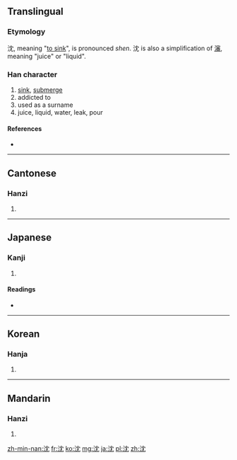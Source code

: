 {{also|沉|瀋|渖}}
==Translingual==

===Etymology===
沈, meaning "[[sink#Verb|to sink]]", is pronounced ''shen''. 沈 is also a simplification of [[瀋]], meaning "juice" or "liquid".

===Han character===
{{Han char|rn=85|rad=水|as=04|sn=7|four=3411<sub>2</sub>|canj=水中月山 (ELBU)}}

# [[sink]], [[submerge]]
# addicted to
# used as a surname
# juice, liquid, water, leak, pour

====References====
* {{Han ref|kx=0610.060|dkj=17189|dj=1002.150|hdz=31572.070|uh=6C88|ud=27784|bh=A848|bd=43080}}

----

==Cantonese==

===Hanzi===
{{yue-hanzi|jyut=|y=[[sam2]]|tra=瀋}}

# {{defn|lang=yue|sort=水04}}

----

==Japanese==

===Kanji===
{{ja-kanji|grade=c|rs=水04}}

# {{defn|lang=ja|sort=水04}}

====Readings====
* {{ja-readings|on=[[ちん]] (chin), [[じん]] (jin), [[しん]] (shin)|kun=[[しずむ]] (shizumu), [[しずめる]] (shizumeru)}}

----

==Korean==

===Hanja===
{{ko-hanja|hangeul=[[침]], [[심]]|eumhun=|rv=chim, im|mr=ch'im, sim|y=chim, sim}}

# {{defn|lang=ko|sort=水04}}

----

==Mandarin==

===Hanzi===
{{cmn-hanzi|tra=瀋|pin=[[shěn]] ([[shen3]])|wg=shen<sup>3</sup>}}

# {{defn|lang=cmn|sort=水04}}

[[zh-min-nan:沈]]
[[fr:沈]]
[[ko:沈]]
[[mg:沈]]
[[ja:沈]]
[[pl:沈]]
[[zh:沈]]